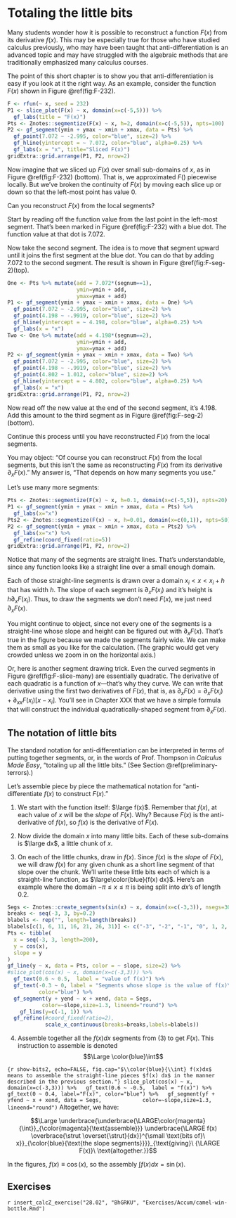 # Totaling the little bits {#totaling-bits}

Many students wonder how it is possible to reconstruct a function $F(x)$ from its derivative $f(x)$. This may be especially true for those who have studied calculus previously, who may have been taught that anti-differentiation is an advanced topic and may have struggled with the algebraic methods that are traditionally emphasized many calculus courses.

The point of this short chapter is to show you that anti-differentiation is easy if you look at it the right way. As an example, consider the function $F(x)$ shown in Figure \@ref(fig:F-232).

```r
F <- rfun(~ x, seed = 232)
P1 <- slice_plot(F(x) ~ x, domain(x=c(-5,5))) %>%
  gf_labs(title = "F(x)")
Pts <- Znotes::segmentize(F(x) ~ x, h=2, domain(x=c(-5,5)), npts=100)
P2 <- gf_segment(ymin + ymax ~ xmin + xmax, data = Pts) %>%
  gf_point(7.072 ~ -2.995, color="blue", size=2) %>%
  gf_hline(yintercept = ~ 7.072, color="blue", alpha=0.25) %>%
  gf_labs(x = "x", title="Sliced F(x)")
gridExtra::grid.arrange(P1, P2, nrow=2)
```

Now imagine that we sliced up $F(x)$ over small sub-domains of $x$, as in Figure \@ref(fig:F-232) (bottom). That is, we approximated $F()$ piecewise locally. But we've broken the continuity of $F(x)$ by moving each slice up or down so that the left-most point has value 0.


Can you reconstruct $F(x)$ from the local segments? 



Start by reading off the function value from the last point in the left-most segment. That's been marked in Figure \@ref(fig:F-232) with a blue dot. The function value at that dot is 7.072. 

Now take the second segment. The idea is to move that segment upward until it joins the first segment at the blue dot. You can do that by adding 7.072 to the second segment. The result is shown in Figure \@ref(fig:F-seg-2)(top).
```r
One <- Pts %>% mutate(add = 7.072*(segnum==1), 
                      ymin=ymin + add,
                      ymax=ymax + add)
P1 <- gf_segment(ymin + ymax ~ xmin + xmax, data = One) %>%
  gf_point(7.072 ~ -2.995, color="blue", size=2) %>%
  gf_point(4.198 ~ -.9919, color="blue", size=2) %>%
  gf_hline(yintercept = ~ 4.198, color="blue", alpha=0.25) %>%
  gf_labs(x = "x")
Two <- One %>% mutate(add = 4.198*(segnum==2), 
                      ymin=ymin + add,
                      ymax=ymax + add)
P2 <- gf_segment(ymin + ymax ~ xmin + xmax, data = Two) %>%
  gf_point(7.072 ~ -2.995, color="blue", size=2) %>%
  gf_point(4.198 ~ -.9919, color="blue", size=2) %>%
  gf_point(4.802 ~ 1.012, color="blue", size=2) %>%
  gf_hline(yintercept = ~ 4.802, color="blue", alpha=0.25) %>%
  gf_labs(x = "x")
gridExtra::grid.arrange(P1, P2, nrow=2)
```
Now read off the new value at the end of the second segment, it's 4.198. Add this amount to the third segment as in Figure \@ref(fig:F-seg-2)(bottom).

Continue this process until you have reconstructed $F(x)$ from the local segments.

You may object: "Of course you can reconstruct $F(x)$ from the local segments, but this isn't the same as reconstructing $F(x)$ from its derivative $\partial_x F(x)$." My answer is, "That depends on how many segments you use."

Let's use many more segments:

```r
Pts <- Znotes::segmentize(F(x) ~ x, h=0.1, domain(x=c(-5,5)), npts=20)
P1 <- gf_segment(ymin + ymax ~ xmin + xmax, data = Pts) %>%
  gf_labs(x="x")
Pts2 <- Znotes::segmentize(F(x) ~ x, h=0.01, domain(x=c(0,1)), npts=50)
P2 <- gf_segment(ymin + ymax ~ xmin + xmax, data = Pts2) %>%
  gf_labs(x="x") %>%
  gf_refine(coord_fixed(ratio=5)) 
gridExtra::grid.arrange(P1, P2, nrow=2)
```

Notice that many of the segments are straight lines. That's understandable, since any function looks like a straight line over a small enough domain. 

Each of those straight-line segments is drawn over a domain $x_i < x < x_i+h$ that has width $h$. The slope of each segment is $\partial_x F(x_i)$ and it's height is $h \partial_x F(x_i)$. Thus, to draw the segments we don't need $F(x)$, we just need $\partial_x F(x)$.

You might continue to object, since not every one of the segments is a straight-line whose slope and height can be figured out with $\partial_x F(x)$. That's true in the figure because we made the segments fairly wide. We can make them as small as you like for the calculation. (The graphic would get very crowded unless we zoom in on the horizontal axis.)

Or, here is another segment drawing trick. Even the curved segments in Figure \@ref(fig:F-slice-many) are essentially quadratic. The derivative of each quadratic is a function of $x$---that's why they curve. We can write that derivative using the first two derivatives of $F(x)$, that is, as $\partial_x F(x) = \partial_x F(x_i) + \partial_{xx} F(x_i) [x-x_i]$. You'll see in Chapter XXX that we have a simple formula that will construct the individual quadratically-shaped segment from $\partial_x F(x)$. 

## The notation of little bits

The standard notation for anti-differentiation can be interpreted in terms of putting together segments, or, in the words of Prof. Thompson in *Calculus Made Easy*, "totaling up all the little bits." (See Section \@ref(preliminary-terrors).)

Let's assemble piece by piece the mathematical notation for "anti-differentiate $f(x)$ to construct $F(x)$."

1. We start with the function itself: $\large f(x)$. Remember that $f(x)$, at each value of $x$ will be the *slope* of $F(x)$. Why? Because $F(x)$ is the anti-derivative of $f(x)$, so $f(x)$ is the derivative of $F(x)$.

2. Now divide the domain $x$ into many little bits. Each of these sub-domains is $\large dx$, a little chunk of $x$.

3. On each of the little chunks, draw in $f(x)$. Since $f(x)$ is the *slope* of $F(x)$, we will draw $f(x)$ for any given chunk as a short line segment of that slope over the chunk. We'll write these little bits each of which is a straight-line function, as $\large\color{blue}{f(x) dx}$. Here's an example where the domain $-\pi \leq x \leq \pi$ is being split into $dx$'s of length 0.2.

```r
Segs <- Znotes::create_segments(sin(x) ~ x, domain(x=c(-3,3)), nsegs=30)
breaks <- seq(-3, 3, by=0.2)
blabels <- rep("", length=length(breaks))
blabels[c(1, 6, 11, 16, 21, 26, 31)] <- c("-3", "-2", "-1", "0", 1, 2, 3)
Pts <- tibble(
  x = seq(-3, 3, length=200),
  y = cos(x),
  slope = y
)
gf_line(y ~ x, data = Pts, color = ~ slope, size=2) %>%
#slice_plot(cos(x) ~ x, domain(x=c(-3,3))) %>%
  gf_text(0.6 ~ 0.5,  label = "value of f(x)") %>%
  gf_text(-0.3 ~ 0, label = "Segments whose slope is the value of f(x)\nEach segment is an f(x)dx",
          color="blue") %>%
  gf_segment(y + yend ~ x + xend, data = Segs, 
           color=~slope,size=1.3, lineend="round") %>%
    gf_lims(y=c(-1, 1)) %>%
  gf_refine(#coord_fixed(ratio=2),
            scale_x_continuous(breaks=breaks,labels=blabels))
```
4. Assemble together all the $f(x)dx$ segments from (3) to get $F(x)$. This instruction to assemble is denoted 
$$\Large \color{blue}\int$$

```{r show-bits2, echo=FALSE, fig.cap="$\\color{blue}{\\int} f(x)dx$ means to assemble the straight-line pieces $f(x) dx$ in the manner described in the previous section."}
slice_plot(cos(x) ~ x, domain(x=c(-3,3))) %>%
  gf_text(0.6 ~ -0.5,  label = "f(x)") %>%
  gf_text(0 ~ 0.4, label="F(x)", color="blue") %>%
  gf_segment(yf + yfend ~ x + xend, data = Segs, 
           color=~slope,size=1.3, lineend="round")
```
Altogether, we have:

$$\Large \underbrace{\underbrace{\LARGE\color{magenta}{\int}}_{\color{magenta}{\text{assemble}}} \underbrace{\LARGE f(x) \overbrace{\strut \overset{\strut}{dx}}^{\small \text{bits of}\ x}}_{\color{blue}{\text{the slope segments}}}}_{\text{giving}\ {\LARGE F(x)}\ \text{altogether.}}$$

In the figures, $f(x) \equiv \cos(x)$, so the assembly $\int f(x) dx = \sin(x)$.

## Exercises

`r insert_calcZ_exercise("28.02", "BhGRKU", "Exercises/Accum/camel-win-bottle.Rmd")`
